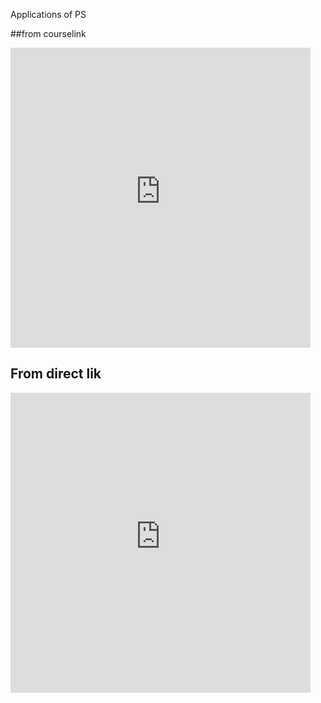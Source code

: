 Applications of PS

##from courselink
<iframe src="https://d3c33hcgiwev3.cloudfront.net/CFmr_bT9Eeiu9BLDf-7i5A.processed/full/360p/index.webm?Expires=1658966400&Signature=g3o2oG6BVQWOOZeMm3ha6Vg5CQ9emIW712nfLqS5VloRrjiejWW3GGcEjtlQ4-WGuTTRuUofg6f6hXJmavqOz5J47QHvxIZM~0mi7h-ZPkf0BmMvDvjHpLBvhs1jA1eA8XienJx-mB3WqWQtI90nNxIyFMygu8RJ10LiDh1QOtQ_&Key-Pair-Id=APKAJLTNE6QMUY6HBC5A
" width="480" height="480" frameBorder="0" class="giphy-embed" allowFullScreen></iframe><p><a href="https://d3c33hcgiwev3.cloudfront.net/CFmr_bT9Eeiu9BLDf-7i5A.processed/full/360p/index.webm?Expires=1658966400&Signature=g3o2oG6BVQWOOZeMm3ha6Vg5CQ9emIW712nfLqS5VloRrjiejWW3GGcEjtlQ4-WGuTTRuUofg6f6hXJmavqOz5J47QHvxIZM~0mi7h-ZPkf0BmMvDvjHpLBvhs1jA1eA8XienJx-mB3WqWQtI90nNxIyFMygu8RJ10LiDh1QOtQ_&Key-Pair-Id=APKAJLTNE6QMUY6HBC5A
"></a></p>



## From direct lik
<iframe src="https://d3c33hcgiwev3.cloudfront.net/WjoGTbFCEeiIWQ7qQVoxgg.processed/full/720p/index.mp4?Expires=1659225600&Signature=UyLZaI5TDTDEKhiR0U2BVYNY4htgNjqGan-JzqTjyTRGV4hHBpLYSS5QKYa-fOHbz68zbnBNyAMQVGsCmL~1BAWdWG4ngOs~H1pXOPeSItgymPpKzdslhQGedz~ywvXKjPJnwy7QriqY8oww-59t7TrvIL7wFeI6SFFczojZSu0_&Key-Pair-Id=APKAJLTNE6QMUY6HBC5A" width="480" height="480" frameBorder="0" class="giphy-embed" allowFullScreen></iframe>
<p><a href="https://d3c33hcgiwev3.cloudfront.net/WjoGTbFCEeiIWQ7qQVoxgg.processed/full/720p/index.mp4?Expires=1659225600&Signature=UyLZaI5TDTDEKhiR0U2BVYNY4htgNjqGan-JzqTjyTRGV4hHBpLYSS5QKYa-fOHbz68zbnBNyAMQVGsCmL~1BAWdWG4ngOs~H1pXOPeSItgymPpKzdslhQGedz~ywvXKjPJnwy7QriqY8oww-59t7TrvIL7wFeI6SFFczojZSu0_&Key-Pair-Id=APKAJLTNE6QMUY6HBC5A"></a></p>

